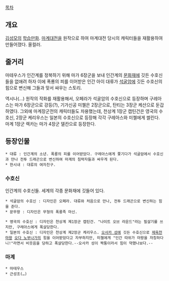 [[목차]]
== 개요 ==
[[김성모]]의 [[학습만화]]. [[마계대전]]을 원작으로 하여 마계대전 당시의 캐릭터들을 재활용하여 만들어졌다. 올컬러.

== 줄거리 ==
마테우스가 인간계를 정복하기 위해 마가 6장군을 보내 인간계의 [[문화재]]에 깃든 수호신들을 없애려 하자 이에 폭룡의 피를 이어받은 인간 아이 대류가 [[석굴암]]에 깃든 수호신의 힘으로 변신해 그들과 맞서 싸우는 스토리.

역시나(...) 원작의 작화를 재활용해서, 오페라가 석굴암의 수호신으로 등장하며 구레아스는 마가 6장군으로 강등(?), 기가신공 미첼은 2장군으로, 탄티는 3장군 케산으로 둔갑하였다. 그외에 마계장군전의 캐릭터들도 차용했는데, 천상계 1장군 캡틴건은 영국의 수호신, 2장군 케리우스는 일본의 수호신으로 등장해 각각 구레아스와 미첼에게 썰린다. 마계 1장군 렉카는 마가 4장군 델칸으로 등장한다.

== 등장인물 ==
 * 대류 : 인간계의 소년. 폭룡의 피를 이어받았다. 구레아스에게 쫓기다가 석굴암에서 수호신과 만나 전투 드래곤으로 변신하여 마계의 침략자들과 싸우게 된다.
 * 한시내 : 대류의 여자친구.

=== 수호신 ===
인간계의 수호신들. 세계의 각종 문화재에 깃들어 있다.

 * 석굴암의 수호신 : 디자인은 오페라. 대류와 처음으로 만나, 전투 드래곤으로 변신하는 힘을 준다.
 * 문무왕 : 디자인은 무형의 폭룡족 마신.

 * 영국의 수호신 : 디자인은 천상계 제1장군 캡틴건. "나이트 오브 라운드"라는 필살기를 쓰지만, 구레아스에게 폭살당한다.
 * 일본의 수호신 : 디자인은 천상계 제2장군 케리우스. [[오사카 성]]에 깃든 수호신으로 [[제육천마왕]] [[오다 노부나가]]의 힘을 이어받았다고 자부하지만, 미첼에게 "인간 따위가 마왕을 자칭하다니!"라면서 비웃음을 당하고 폭살당한다.--오사카 성이 짝퉁이라서 힘이 약했나보다.--

=== 마계 ===
 * 마테우스
 * 근성조(…)
